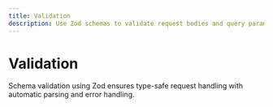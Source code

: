 ```yaml
---
title: Validation
description: Use Zod schemas to validate request bodies and query parameters with automatic typing and error handling.
---
```


# Validation

Schema validation using Zod ensures type-safe request handling with automatic parsing and error handling.
